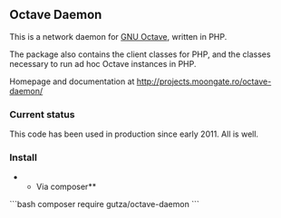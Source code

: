 ==Octave Daemon==
This is a network daemon for [http://www.gnu.org/software/octave/ GNU Octave],
written in PHP.

The package also contains the client classes for PHP, and the
classes necessary to run ad hoc Octave instances in PHP.

Homepage and documentation at http://projects.moongate.ro/octave-daemon/

===Current status===
This code has been used in production since early 2011. All is well.

===Install===

**Via composer**

```bash
composer require gutza/octave-daemon
```

